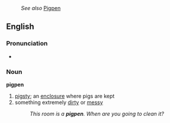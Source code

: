 :''See also'' [[Pigpen]]
==English==
===Pronunciation===
*{{audio|en-us-pigpen.ogg|Audio (US)}}

===Noun===
'''pigpen'''
# [[pigsty]]; an [[enclosure]] where pigs are kept
# something extremely [[dirty]] or [[messy]]
#:''This room is a '''pigpen'''.  When are you going to clean it?''